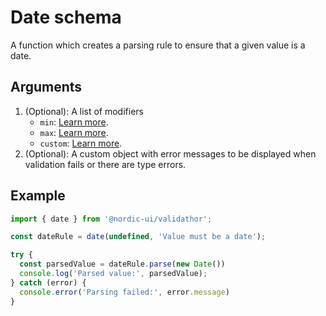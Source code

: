 # Date schema

A function which creates a parsing rule to ensure that a given value is a date.

## Arguments

1. (Optional): A list of modifiers
    - `min`: [Learn more](/modifiers/min).
    - `max`: [Learn more](/modifiers/max).
    - `custom`: [Learn more](/modifiers/custom).
2. (Optional): A custom object with error messages to be displayed when validation fails or there are type errors.

## Example

```ts
import { date } from '@nordic-ui/validathor';

const dateRule = date(undefined, 'Value must be a date');

try {
  const parsedValue = dateRule.parse(new Date())
  console.log('Parsed value:', parsedValue);
} catch (error) {
  console.error('Parsing failed:', error.message)
}
```